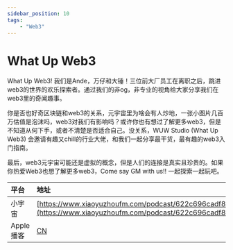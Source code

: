 ---
sidebar_position: 10
tags:
    - "Web3"
---

# What Up Web3

What Up Web3! 我们是Ande，万仔和大锤！三位前大厂员工在离职之后，跳进web3的世界的欢乐探索者。通过我们的非og，非专业的视角给大家分享我们在web3里的奇闻趣事。

你是否也好奇区块链和web3的关系，元宇宙里为啥会有人炒地，一张小图片几百万估值是泡沫吗，web3对我们有影响吗？或许你也有想过了解更多web3，但是不知道从何下手，或者不清楚是否适合自己。没关系，WUW Studio (What Up Web3) 会邀请有趣又chill的行业大佬，和我们一起分享最干货，最有趣的web3入门指南。

最后，web3元宇宙可能还是虚拟的概念，但是人们的连接是真实且珍贵的。如果你热爱Web3也想了解更多web3，Come say GM with us!! 一起探索一起玩吧。

| 平台 | 地址 |
|:--|:----|
| 小宇宙 | [https://www.xiaoyuzhoufm.com/podcast/622c696cadf8ccf5e94522e1](https://www.xiaoyuzhoufm.com/podcast/622c696cadf8ccf5e94522e1) |
| Apple 播客 | [CN](https://podcasts.apple.com/cn/podcast/what-up-web3/id1641851297) |
